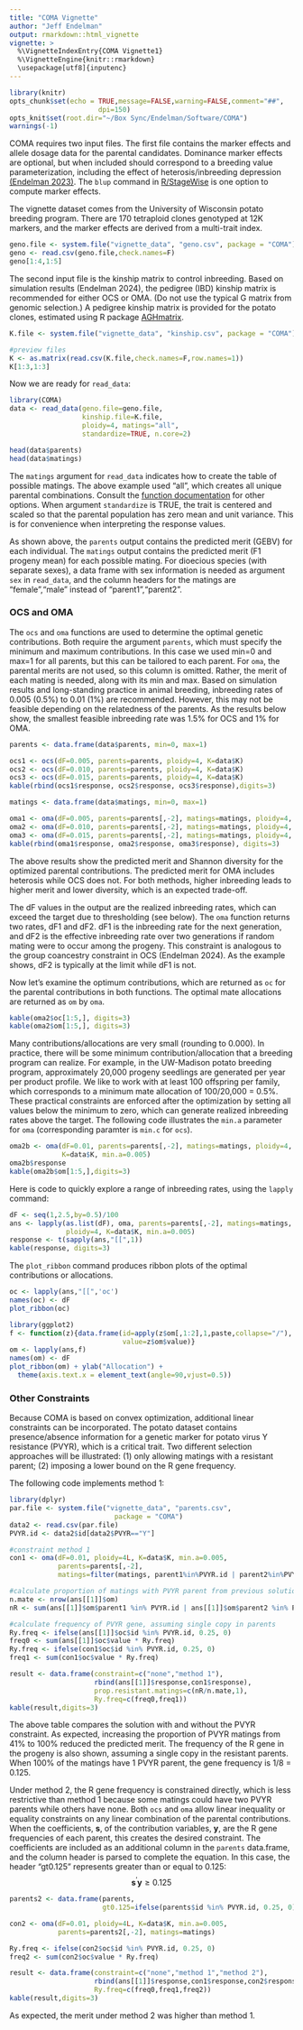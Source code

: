 ```yaml
---
title: "COMA Vignette"
author: "Jeff Endelman"
output: rmarkdown::html_vignette
vignette: >
  %\VignetteIndexEntry{COMA Vignette1}
  %\VignetteEngine{knitr::rmarkdown}
  \usepackage[utf8]{inputenc}
---
```


```r
library(knitr)
opts_chunk$set(echo = TRUE,message=FALSE,warning=FALSE,comment="##",
                      dpi=150)
opts_knit$set(root.dir="~/Box Sync/Endelman/Software/COMA")
warnings(-1)
```

COMA requires two input files. The first file contains the marker effects and allele dosage data for the parental candidates. Dominance marker effects are optional, but when included should correspond to a breeding value parameterization, including the effect of heterosis/inbreeding depression [(Endelman 2023)](https://doi.org/10.1007/s00122-023-04298-x). The `blup` command in [R/StageWise](https://github.com/jendelman/StageWise) is one option to compute marker effects. 

The vignette dataset comes from the University of Wisconsin potato breeding program. There are 170 tetraploid clones genotyped at 12K markers, and the marker effects are derived from a multi-trait index.

```r
geno.file <- system.file("vignette_data", "geno.csv", package = "COMA")
geno <- read.csv(geno.file,check.names=F)
geno[1:4,1:5]
```

The second input file is the kinship matrix to control inbreeding. Based on simulation results (Endelman 2024), the pedigree (IBD) kinship matrix is recommended for either OCS or OMA. (Do not use the typical G matrix from genomic selection.) A pedigree kinship matrix is provided for the potato clones, estimated using R package [AGHmatrix](https://cran.r-project.org/web/packages/AGHmatrix/index.html).

```r
K.file <- system.file("vignette_data", "kinship.csv", package = "COMA")

#preview files
K <- as.matrix(read.csv(K.file,check.names=F,row.names=1))
K[1:3,1:3]
```

Now we are ready for `read_data`:

```r
library(COMA)
data <- read_data(geno.file=geno.file,
                  kinship.file=K.file,
                  ploidy=4, matings="all",
                  standardize=TRUE, n.core=2)

head(data$parents)
head(data$matings)
```

The `matings` argument for `read_data` indicates how to create the table of possible matings. The above example used "all", which creates all unique parental combinations. Consult the [function documentation](https://jendelman.github.io/COMA/manual.pdf) for other options. When argument `standardize` is TRUE, the trait is centered and scaled so that the parental population has zero mean and unit variance. This is for convenience when interpreting the response values.

As shown above, the `parents` output contains the predicted merit (GEBV) for each individual. The `matings` output contains the predicted merit (F1 progeny mean) for each possible mating. For dioecious species (with separate sexes), a data frame with sex information is needed as argument `sex` in `read_data`, and the column headers for the matings are "female","male" instead of "parent1","parent2". 

### OCS and OMA

The `ocs` and `oma` functions are used to determine the optimal genetic contributions. Both require the argument `parents`, which must specify the minimum and maximum contributions. In this case we used min=0 and max=1 for all parents, but this can be tailored to each parent. For `oma`, the parental merits are not used, so this column is omitted. Rather, the merit of each mating is needed, along with its min and max. Based on simulation results and long-standing practice in animal breeding, inbreeding rates of 0.005 (0.5%) to 0.01 (1%) are recommended. However, this may not be feasible depending on the relatedness of the parents. As the results below show, the smallest feasible inbreeding rate was 1.5% for OCS and 1% for OMA.

```r
parents <- data.frame(data$parents, min=0, max=1)

ocs1 <- ocs(dF=0.005, parents=parents, ploidy=4, K=data$K)
ocs2 <- ocs(dF=0.010, parents=parents, ploidy=4, K=data$K)
ocs3 <- ocs(dF=0.015, parents=parents, ploidy=4, K=data$K)
kable(rbind(ocs1$response, ocs2$response, ocs3$response),digits=3)

matings <- data.frame(data$matings, min=0, max=1)

oma1 <- oma(dF=0.005, parents=parents[,-2], matings=matings, ploidy=4, K=data$K)
oma2 <- oma(dF=0.010, parents=parents[,-2], matings=matings, ploidy=4, K=data$K)
oma3 <- oma(dF=0.015, parents=parents[,-2], matings=matings, ploidy=4, K=data$K)
kable(rbind(oma1$response, oma2$response, oma3$response), digits=3)
```

The above results show the predicted merit and Shannon diversity for the optimized parental contributions. The predicted merit for OMA includes heterosis while OCS does not. For both methods, higher inbreeding leads to higher merit and lower diversity, which is an expected trade-off. 

The dF values in the output are the realized inbreeding rates, which can exceed the target due to thresholding (see below). The `oma` function returns two rates, dF1 and dF2. dF1 is the inbreeding rate for the next generation, and dF2 is the effective inbreeding rate over two generations if random mating were to occur among the progeny. This constraint is analogous to the group coancestry constraint in OCS (Endelman 2024). As the example shows, dF2 is typically at the limit while dF1 is not. 

Now let's examine the optimum contributions, which are returned as `oc` for the parental contributions in both functions. The optimal mate allocations are returned as `om` by `oma`.

```r
kable(oma2$oc[1:5,], digits=3)
kable(oma2$om[1:5,], digits=3)
```

Many contributions/allocations are very small (rounding to 0.000). In practice, there will be some minimum contribution/allocation that a breeding program can realize. For example, in the UW-Madison potato breeding program, approximately 20,000 progeny seedlings are generated per year per product profile. We like to work with at least 100 offspring per family, which corresponds to a minimum mate allocation of 100/20,000 = 0.5%. These practical constraints are enforced after the optimization by setting all values below the minimum to zero, which can generate realized inbreeding rates above the target. The following code illustrates the `min.a` parameter for `oma` (corresponding paramter is `min.c` for `ocs`).

```r
oma2b <- oma(dF=0.01, parents=parents[,-2], matings=matings, ploidy=4, 
             K=data$K, min.a=0.005)
oma2b$response
kable(oma2b$om[1:5,],digits=3)
```

Here is code to quickly explore a range of inbreeding rates, using the `lapply` command:

```r
dF <- seq(1,2.5,by=0.5)/100
ans <- lapply(as.list(dF), oma, parents=parents[,-2], matings=matings, 
              ploidy=4, K=data$K, min.a=0.005)
response <- t(sapply(ans,"[[",1))
kable(response, digits=3)
```

The `plot_ribbon` command produces ribbon plots of the optimal contributions or allocations. 

```r
oc <- lapply(ans,"[[",'oc')
names(oc) <- dF
plot_ribbon(oc)
```

```r
library(ggplot2)
f <- function(z){data.frame(id=apply(z$om[,1:2],1,paste,collapse="/"),
                            value=z$om$value)}
om <- lapply(ans,f)
names(om) <- dF
plot_ribbon(om) + ylab("Allocation") + 
  theme(axis.text.x = element_text(angle=90,vjust=0.5))
```

### Other Constraints

Because COMA is based on convex optimization, additional linear constraints can be incorporated. The potato dataset contains presence/absence information for a genetic marker for potato virus Y resistance (PVYR), which is a critical trait. Two different selection approaches will be illustrated: (1) only allowing matings with a resistant parent; (2) imposing a lower bound on the R gene frequency. 

The following code implements method 1:

```r
library(dplyr)
par.file <- system.file("vignette_data", "parents.csv", 
                          package = "COMA")
data2 <- read.csv(par.file)
PVYR.id <- data2$id[data2$PVYR=="Y"]

#constraint method 1
con1 <- oma(dF=0.01, ploidy=4L, K=data$K, min.a=0.005,
            parents=parents[,-2], 
            matings=filter(matings, parent1%in%PVYR.id | parent2%in%PVYR.id))

#calculate proportion of matings with PVYR parent from previous solution
n.mate <- nrow(ans[[1]]$om)
nR <- sum(ans[[1]]$om$parent1 %in% PVYR.id | ans[[1]]$om$parent2 %in% PVYR.id)

#calculate frequency of PVYR gene, assuming single copy in parents
Ry.freq <- ifelse(ans[[1]]$oc$id %in% PVYR.id, 0.25, 0)
freq0 <- sum(ans[[1]]$oc$value * Ry.freq)
Ry.freq <- ifelse(con1$oc$id %in% PVYR.id, 0.25, 0)
freq1 <- sum(con1$oc$value * Ry.freq)

result <- data.frame(constraint=c("none","method 1"),
                     rbind(ans[[1]]$response,con1$response),
                     prop.resistant.matings=c(nR/n.mate,1),
                     Ry.freq=c(freq0,freq1))
kable(result,digits=3)
```

The above table compares the solution with and without the PVYR constraint. As expected, increasing the proportion of PVYR matings from 41% to 100% reduced the predicted merit. The frequency of the R gene in the progeny is also shown, assuming a single copy in the resistant parents. When 100% of the matings have 1 PVYR parent, the gene frequency is 1/8 = 0.125.

Under method 2, the R gene frequency is constrained directly, which is less restrictive than method 1 because some matings could have two PVYR parents while others have none. Both `ocs` and `oma` allow linear inequality or equality constraints on any linear combination of the parental contributions. When the coefficients, $\mathbf{s}$, of the contribution variables, $\mathbf{y}$, are the R gene frequencies of each parent, this creates the desired constraint. The coefficients are included as an additional column in the `parents` data.frame, and the column header is parsed to complete the equation. In this case, the header "gt0.125" represents greater than or equal to 0.125:
$$ \mathbf{s}^\prime \mathbf{y} \ge 0.125$$

```r
parents2 <- data.frame(parents,
                       gt0.125=ifelse(parents$id %in% PVYR.id, 0.25, 0))

con2 <- oma(dF=0.01, ploidy=4L, K=data$K, min.a=0.005,
            parents=parents2[,-2], matings=matings)

Ry.freq <- ifelse(con2$oc$id %in% PVYR.id, 0.25, 0)
freq2 <- sum(con2$oc$value * Ry.freq)

result <- data.frame(constraint=c("none","method 1","method 2"),
                     rbind(ans[[1]]$response,con1$response,con2$response),
                     Ry.freq=c(freq0,freq1,freq2))
kable(result,digits=3)
```

As expected, the merit under method 2 was higher than method 1.
